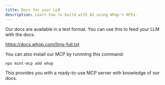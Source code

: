 ```yaml
---
title: Docs for your LLM
description: Learn how to build with AI using Whop's APIs.
---
```


Our docs are available in a text format. You can use this to feed your LLM with the docs.

https://docs.whop.com/llms-full.txt

You can also install our MCP by runnning this command:

```bash
npx mint-mcp add whop
```

This provides you with a ready-to-use MCP server with knowledge of our docs.
